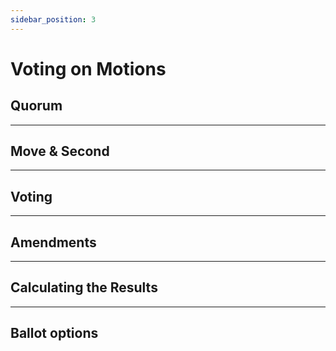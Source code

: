 ```yaml
---
sidebar_position: 3
---
```




# Voting on Motions

## Quorum

<Quorum />

---

## Move & Second

<Move />

---

## Voting

<Voting />

---

## Amendments

<Amendments />

---

## Calculating the Results

<Results />

---

## Ballot options

<Ballots />
